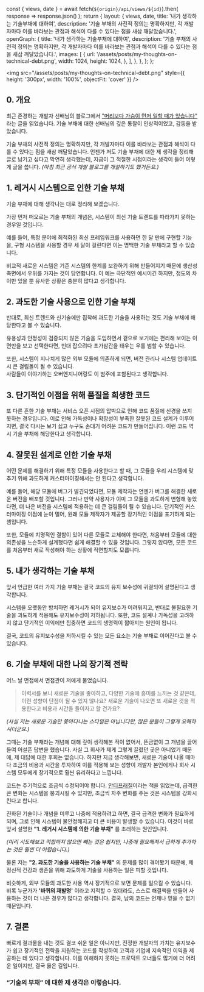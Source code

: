   const { views, date } = await fetch(`${origin}/api/views/${id}`).then(
    response => response.json()
  );
  return {
    layout: {
      views,
      date,
      title: '내가 생각하는 기술부채에 대하여',
      description:
        '기술 부채의 사전적 정의는 명확하지만, 각 개발자마다 이를 바라보는 관점과 해석이 다를 수 있다는 점을 새삼 깨달았습니다.',
      openGraph: {
        title: '내가 생각하는 기술부채에 대하여',
        description:
          '기술 부채의 사전적 정의는 명확하지만, 각 개발자마다 이를 바라보는 관점과 해석이 다를 수 있다는 점을 새삼 깨달았습니다.',
        images: [
          {
            url: '/assets/posts/my-thoughts-on-technical-debt.png',
            width: 1024,
            height: 1024,
          },
        ],
      },
    },
  };
};

<img
  src="/assets/posts/my-thoughts-on-technical-debt.png"
  style={{ height: '300px', width: '100%', objectFit: 'cover' }}
/>

## 0. 개요

최근 존경하는 개발자 선배님의 블로그에서 ["머리보다 가슴이 먼저 일할 때가 있습니다"](https://medium.com/@ysyang/b8056b8f1435) 라는 글을 읽었습니다. 기술 부채에 대한 선배님의 깊은 통찰이 인상적이었고, 감동을 받았습니다.

기술 부채의 사전적 정의는 명확하지만, 각 개발자마다 이를 바라보는 관점과 해석이 다를 수 있다는 점을 새삼 깨달았습니다. 언젠가 저도 기술 부채에 대한 제 생각을 정리해 글로 남기고 싶다고 막연히 생각했는데, 지금이 그 적절한 시점이라는 생각이 들어 이렇게 글을 씁니다. _(마침 최근 공식 개발 블로그를 개설하기도 했거든요.)_

## 1. 레거시 시스템으로 인한 기술 부채

기술 부채에 대해 생각나는 대로 정리해 보겠습니다.

가장 먼저 떠오르는 기술 부채의 개념은, 시스템이 최신 기술 트렌드를 따라가지 못하는 경우일 것입니다.

예를 들어, 특정 분야에 최적화된 최신 프레임워크를 사용하면 한 달 만에 구현할 기능을, 구형 시스템을 사용할 경우 세 달이 걸린다면 이는 명백한 기술 부채라고 할 수 있습니다.

비교적 새로운 시스템은 기존 시스템의 한계를 보완하기 위해 만들어지기 때문에 생산성 측면에서 우위를 가지는 것이 당연합니다. 이 예는 극단적인 예시이긴 하지만, 정도의 차이만 있을 뿐 유사한 상황은 충분히 많다고 생각합니다.

## 2. 과도한 기술 사용으로 인한 기술 부채

반대로, 최신 트렌드와 신기술에만 집착해 과도한 기술을 사용하는 것도 기술 부채에 해당한다고 볼 수 있습니다.

유용성과 안정성이 검증되지 않은 기술을 도입하면서 겉으로 보기에는 편리해 보이는 이면만을 보고 선택한다면, 빈대 잡으려다 초가삼간을 태우는 우를 범할 수 있습니다.

또한, 시스템이 지나치게 많은 외부 모듈에 의존하게 되면, 버전 관리나 시스템 업데이트 시 큰 걸림돌이 될 수 있습니다.  
사람들이 이야기하는 오버엔지니어링도 이 범주에 포함된다고 생각합니다.

## 3. 단기적인 이점을 위해 품질을 희생한 코드

또 다른 흔한 기술 부채는 서비스 오픈 시점의 압박으로 인해 코드 품질에 신경을 쓰지 못하는 경우입니다. 이로 인해 가독성이나 확장성이 부족한 잘못된 코드 설계가 이루어지면, 결국 다시는 보기 싫고 누구도 손대기 어려운 코드가 만들어집니다. 이런 코드 역시 기술 부채에 해당한다고 생각합니다.

## 4. 잘못된 설계로 인한 기술 부채

어떤 문제를 해결하기 위해 특정 모듈을 사용한다고 할 때, 그 모듈을 우리 시스템에 맞추기 위해 과도하게 커스터마이징해서는 안 된다고 생각합니다.

예를 들어, 해당 모듈에 버그가 발견되었다면, 모듈 제작자는 언젠가 버그를 해결한 새로운 버전을 배포할 것입니다. 그러나 만약 사용자가 이미 그 모듈을 과도하게 변형해 놓았다면, 더 나은 버전을 시스템에 적용하는 데 큰 걸림돌이 될 수 있습니다. 단기적인 커스터마이징 이점에 눈이 멀어, 원래 모듈 제작자가 제공할 장기적인 이점을 포기하게 되는 셈입니다.  

또한, 모듈에 치명적인 결함이 있어 다른 모듈로 교체해야 한다면, 처음부터 모듈에 대한 의존성을 느슨하게 설계했다면 쉽게 해결할 수 있을 것입니다. 그렇지 않다면, 모든 코드를 처음부터 새로 작성해야 하는 상황에 직면할지도 모릅니다.

## 5. 내가 생각하는 기술 부채

앞서 언급한 여러 가지 기술 부채는 결국 코드의 유지 보수성에 귀결되어 설명된다고 생각합니다.

시스템을 오랫동안 방치하면 레거시가 되어 유지보수가 어려워지고, 반대로 불필요한 기술을 과도하게 적용해도 유지보수성이 저하됩니다. 또한, 코드 설계나 가독성을 고려하지 않고 단기적인 이익에만 집중하면 코드의 생명력이 짧아지는 원인이 됩니다.

결국, 코드의 유지보수성을 저하시킬 수 있는 모든 요소는 기술 부채로 이어진다고 볼 수 있습니다.

## 6. 기술 부채에 대한 나의 장기적 전략

어느 날 면접에서 면접관이 저에게 물었습니다.

> 이력서를 보니 새로운 기술을 좋아하고, 다양한 기술에 흥미를 느끼는 것 같은데, 이런 성향이 단점이 될 수 있지 않나요? 새로운 기술이 나오면 또 새로운 것을 적용한다고 비용과 시간을 들이자고 할 건가요?

_(사실 저는 새로운 기술만 쫓아다니는 스타일은 아닙니다만, 많은 분들이 그렇게 오해하시더군요.)_

그때는 기술 부채라는 개념에 대해 깊이 생각해본 적이 없어서, 뜬금없이 그 개념을 끌어들여 어설픈 답변을 했습니다. 사실 그 회사가 제게 그렇게 끌렸던 곳은 아니었기 때문에, 제 대답에 대한 후회는 없습니다. 하지만 지금 생각해보면, 새로운 기술이 나올 때마다 조금의 비용과 시간을 투자하여 이를 적용해 보는 성향이 개발자 본인에게나 회사 시스템 모두에게 장기적으로 훨씬 유리하다고 느낍니다.

코드는 주기적으로 조금씩 수정되어야 합니다. [안티프래질](https://www.yes24.com/Product/Goods/11087684)이라는 책을 읽었는데, 급격한 큰 변화는 시스템을 붕괴시킬 수 있지만, 조금씩 자주 변화를 주는 것은 시스템을 강화시킨다고 합니다.

진화된 기술이나 개념을 미루고 나중에 적용하려고 하면, 결국 급격한 변화가 필요하게 되며, 그로 인해 시스템이 불안정해지고 더 큰 비용이 발생할 수 있습니다. 이것이 바로 앞서 설명한 **"1. 레거시 시스템에 의한 기술 부채"** 를 초래하는 원인입니다.

_(미리 시도해보고 적합하지 않으면 빼는 것은 쉽지만, 나중에 필요해져서 급하게 추가하는 것은 훨씬 더 어렵습니다.)_

물론 저는 **"2. 과도한 기술을 사용하는 기술 부채"** 의 문제를 많이 겪어봤기 때문에, 제 정신적 건강과 생존을 위해 과도하게 기술을 사용하는 일은 피할 것입니다.

비슷하게, 외부 모듈의 과도한 사용 역시 장기적으로 보면 문제를 일으킬 수 있습니다. 비록 누군가가 **'바퀴의 재발명'** 이라고 지적할 수 있더라도, 스스로 해결책을 만들어 사용하는 것이 더 나은 경우가 많다고 생각합니다. 결국, 남의 코드는 언제나 믿을 수 없기 때문입니다.

## 7. 결론

빠르게 결과물을 내는 것도 결코 쉬운 일은 아니지만, 진정한 개발자의 가치는 유지보수가 쉽고 장기적인 전략을 지원하는 코드를 작성하여 고객과 기업에 지속적인 이익을 제공하는 데 있다고 생각합니다. 이를 이해하지 못하는 프로덕트 오너들도 많기에 더 어려운 일이지만, 결국 옳은 길입니다.

### **“기술의 부채”** 에 대한 제 생각은 이렇습니다.

